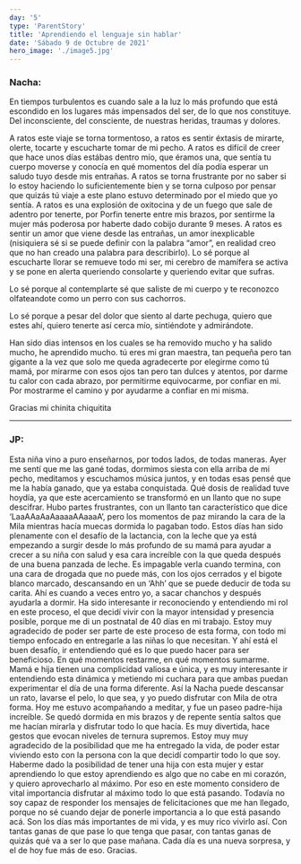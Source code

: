 ```yaml
---
day: '5'
type: 'ParentStory'
title: 'Aprendiendo el lenguaje sin hablar'
date: 'Sábado 9 de Octubre de 2021'
hero_image: './image5.jpg'
---
```


### Nacha:

En tiempos turbulentos es cuando sale a la luz lo más profundo que está escondido en los lugares más impensados del ser, de lo que nos constituye. Del inconsciente, del consciente, de nuestras heridas, traumas y dolores.

A ratos este viaje se torna tormentoso, a ratos es sentir éxtasis de mirarte, olerte, tocarte y escucharte tomar de mi pecho. A ratos es difícil de creer que hace unos días estábas dentro mío, que éramos una, que sentía tu cuerpo moverse y conocía en qué momentos del día podía esperar un saludo tuyo desde mis entrañas. A ratos se torna frustrante por no saber si lo estoy haciendo lo suficientemente bien y se torna culposo por pensar que quizás tú viaje a este plano estuvo determinado por el miedo que yo sentía. A ratos es una explosión de oxitocina y de un fuego que sale de adentro por tenerte, por Porfin tenerte entre mis brazos, por sentirme la mujer más poderosa por haberte dado cobijo durante 9 meses. A ratos es sentir un amor que viene desde las entrañas, un amor inexplicable (nisiquiera sé si se puede definir con la palabra “amor”, en realidad creo que no han creado una palabra para describirlo). Lo sé porque al escucharte llorar se remueve todo mi ser, mi cerebro de mamífera se activa y se pone en alerta queriendo consolarte y queriendo evitar que sufras.

Lo sé porque al contemplarte sé que saliste de mi cuerpo y te reconozco olfateandote como un perro con sus cachorros.

Lo sé porque a pesar del dolor que siento al darte pechuga, quiero que estes ahí, quiero tenerte así cerca mío, sintiéndote y admirándote.

Han sido dias intensos en los cuales se ha removido mucho y ha salido mucho, he aprendido mucho. tú eres mi gran maestra, tan pequeña pero tan gigante a la vez que solo me queda agradecerte por elegirme como tú mamá, por mirarme con esos ojos tan pero tan dulces y atentos, por darme tu calor con cada abrazo, por permitirme equivocarme, por confiar en mi. Por mostrarme el camino y por ayudarme a confiar en mi misma.

Gracias mi chinita chiquitita

---

### JP:

Esta niña vino a puro enseñarnos, por todos lados, de todas maneras. Ayer me sentí que me las gané todas, dormimos siesta con ella arriba de mi pecho, meditamos y escuchamos música juntos, y en todas esas pensé que me la había ganado, que ya estaba conquistada. Qué dosis de realidad tuve hoydía, ya que este acercamiento se transformó en un llanto que no supe descifrar. Hubo partes frustrantes, con un llanto tan característico que dice ‘LaaAAaAaAaaaaAAaaaA’, pero los momentos de paz mirando la cara de la Mila mientras hacía muecas dormida lo pagaban todo. Estos días han sido plenamente con el desafío de la lactancia, con la leche que ya está empezando a surgir desde lo más profundo de su mamá para ayudar a crecer a su niña con salud y esa cara increíble con la que queda después de una buena panzada de leche. Es impagable verla cuando termina, con una cara de drogada que no puede más, con los ojos cerrados y el bigote blanco marcado, descansando en un ‘Ahh’ que se puede deducir de toda su carita. Ahí es cuando a veces entro yo, a sacar chanchos y después ayudarla a dormir. Ha sido interesante ir reconociendo y entendiendo mi rol en este proceso, el que decidí vivir con la mayor intensidad y presencia posible, porque me di un postnatal de 40 días en mi trabajo. Estoy muy agradecido de poder ser parte de este proceso de esta forma, con todo mi tiempo enfocado en entregarle a las niñas lo que necesitan. Y ahí está el buen desafío, ir entendiendo qué es lo que puedo hacer para ser beneficioso. En qué momentos restarme, en qué momentos sumarme. Mamá e hija tienen una complicidad valiosa e única, y es muy interesante ir entendiendo esta dinámica y metiendo mi cuchara para que ambas puedan experimentar el día de una forma diferente. Así la Nacha puede descansar un rato, lavarse el pelo, lo que sea, y yo puedo disfrutar con Mila de otra forma. Hoy me estuvo acompañando a meditar, y fue un paseo padre-hija increíble. Se quedó dormida en mis brazos y de repente sentía saltos que me hacían mirarla y disfrutar todo lo que hacía. Es muy divertida, hace gestos que evocan niveles de ternura supremos. Estoy muy muy agradecido de la posibilidad que me ha entregado la vida, de poder estar viviendo esto con la persona con la que decidí compartir todo lo que soy. Haberme dado la posibilidad de tener una hija con esta mujer y estar aprendiendo lo que estoy aprendiendo es algo que no cabe en mi corazón, y quiero aprovecharlo al máximo. Por eso en este momento considero de vital importancia disfrutar al máximo todo lo que está pasando. Todavía no soy capaz de responder los mensajes de felicitaciones que me han llegado, porque no sé cuando dejar de ponerle importancia a lo que está pasando acá. Son los días más importantes de mi vida, y es muy rico vivirlo así. Con tantas ganas de que pase lo que tenga que pasar, con tantas ganas de quizás qué va a ser lo que pase mañana. Cada día es una nueva sorpresa, y el de hoy fue más de eso. Gracias.
